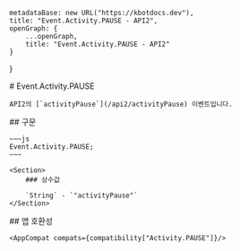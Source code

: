 
    metadataBase: new URL("https://kbotdocs.dev"),
    title: "Event.Activity.PAUSE - API2",
    openGraph: {
        ...openGraph,
        title: "Event.Activity.PAUSE - API2"
    }
}

<Section>
    # Event.Activity.PAUSE

    API2의 [`activityPause`](/api2/activityPause) 이벤트입니다.
</Section>
<Section>
    ## 구문

    ~~~js
    Event.Activity.PAUSE;
    ~~~

    <Section>
        ### 상수값

        `String` - `"activityPause"`
    </Section>
</Section>
<Section>
    ## 앱 호환성

    <AppCompat compats={compatibility["Activity.PAUSE"]}/>
</Section>